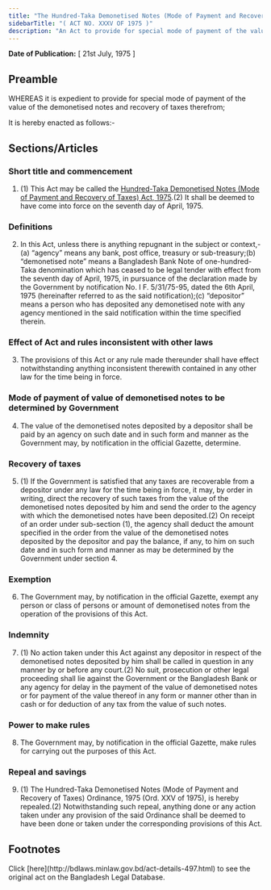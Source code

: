 ```yaml
---
title: "The Hundred-Taka Demonetised Notes (Mode of Payment and Recovery of Taxes) Act, 1975"
sidebarTitle: "( ACT NO. XXXV OF 1975 )"
description: "An Act to provide for special mode of payment of the value of the demonetised notes and recovery of taxes therefrom."
---
```


**Date of Publication:** [ 21st July, 1975 ]

## Preamble

WHEREAS it is expedient to provide for special mode of payment of the value of the demonetised notes and recovery of taxes therefrom;

It is hereby enacted as follows:-

## Sections/Articles

### Short title and commencement

1. (1) This Act may be called the [Hundred-Taka Demonetised Notes (Mode of Payment and Recovery of Taxes) Act, 1975](/laws/volume-19/act-497 "Hundred-Taka Demonetised Notes (Mode of Payment and Recovery of Taxes) Act, 1975").(2) It shall be deemed to have come into force on the seventh day of April, 1975.

### Definitions

2. In this Act, unless there is anything repugnant in the subject or context,-(a) “agency” means any bank, post office, treasury or sub-treasury;(b) “demonetised note” means a Bangladesh Bank Note of one-hundred-Taka denomination which has ceased to be legal tender with effect from the seventh day of April, 1975, in pursuance of the declaration made by the Government by notification No. I F. 5/31/75-95, dated the 6th April, 1975 (hereinafter referred to as the said notification);(c) “depositor” means a person who has deposited any demonetised note with any agency mentioned in the said notification within the time specified therein.

### Effect of Act and rules inconsistent with other laws

3. The provisions of this Act or any rule made thereunder shall have effect notwithstanding anything inconsistent therewith contained in any other law for the time being in force.

### Mode of payment of value of demonetised notes to be determined by Government

4. The value of the demonetised notes deposited by a depositor shall be paid by an agency on such date and in such form and manner as the Government may, by notification in the official Gazette, determine.

### Recovery of taxes

5. (1) If the Government is satisfied that any taxes are recoverable from a depositor under any law for the time being in force, it may, by order in writing, direct the recovery of such taxes from the value of the demonetised notes deposited by him and send the order to the agency with which the demonetised notes have been deposited.(2) On receipt of an order under sub-section (1), the agency shall deduct the amount specified in the order from the value of the demonetised notes deposited by the depositor and pay the balance, if any, to him on such date and in such form and manner as may be determined by the Government under section 4.

### Exemption

6. The Government may, by notification in the official Gazette, exempt any person or class of persons or amount of demonetised notes from the operation of the provisions of this Act.

### Indemnity

7. (1) No action taken under this Act against any depositor in respect of the demonetised notes deposited by him shall be called in question in any manner by or before any court.(2) No suit, prosecution or other legal proceeding shall lie against the Government or the Bangladesh Bank or any agency for delay in the payment of the value of demonetised notes or for payment of the value thereof in any form or manner other than in cash or for deduction of any tax from the value of such notes.

### Power to make rules

8. The Government may, by notification in the official Gazette, make rules for carrying out the purposes of this Act.

### Repeal and savings

9. (1) The Hundred-Taka Demonetised Notes (Mode of Payment and Recovery of Taxes) Ordinance, 1975 (Ord. XXV of 1975), is hereby repealed.(2) Notwithstanding such repeal, anything done or any action taken under any provision of the said Ordinance shall be deemed to have been done or taken under the corresponding provisions of this Act.

## Footnotes

<Note>
  Click [here](http://bdlaws.minlaw.gov.bd/act-details-497.html) to see the original act on the Bangladesh Legal Database.
</Note>

